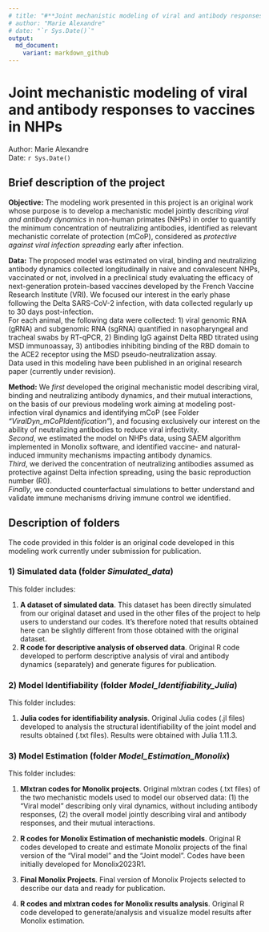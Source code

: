 ```yaml
---
# title: "#**Joint mechanistic modeling of viral and antibody responses to vaccines in NHPs**\n"
# author: "Marie Alexandre"
# date: "`r Sys.Date()`"
output:
  md_document:
    variant: markdown_github
---
```




# **Joint mechanistic modeling of viral and antibody responses to vaccines in NHPs**
Author: Marie Alexandre  
Date: `r Sys.Date()`


## **Brief description of the project**

**Objective:** The modeling work presented in this project is an original work whose purpose is to develop a mechanistic model jointly describing *viral and antibody dynamics* in non-human primates (NHPs) in order to quantify the minimum concentration of neutralizing antibodies, identified as relevant mechanistic correlate of protection (mCoP), considered as *protective against viral infection spreading* early after infection.


**Data:** The proposed model was estimated on viral, binding and neutralizing antibody dynamics collected longitudinally in naive and convalescent NHPs, vaccinated or not, involved in a preclinical study evaluating the efficacy of next-generation protein-based vaccines developed by the French Vaccine Research Institute (VRI). We focused our interest in the early phase following the Delta SARS-CoV-2 infection, with data collected regularly up to 30 days post-infection.  
For each animal, the following data were collected: 1) viral genomic RNA (gRNA) and subgenomic RNA (sgRNA) quantified in nasopharyngeal and tracheal swabs by RT-qPCR,  2) Binding IgG against Delta RBD titrated using MSD immunoassay, 3) antibodies inhibiting binding of the RBD domain to the ACE2 receptor using the MSD pseudo-neutralization assay.  
Data used in this modeling have been published in an original research paper (currently under revision). 


**Method:** We *first* developed the original mechanistic model describing viral, binding and neutralizing antibody dynamics, and their mutual interactions, on the basis of our previous modeling work aiming at modeling post-infection viral dynamics and identifying mCoP (see Folder *"ViralDyn_mCoPIdentification"*), and focusing exclusively our interest on the ability of neutralizing antibodies to reduce viral infectivity.  
*Second*, we estimated the model on NHPs data, using SAEM algorithm implemented in Monolix software, and identified vaccine- and natural-induced immunity mechanisms impacting antibody dynamics.  
*Third*, we derived the concentration of neutralizing antibodies assumed as protective against Delta infection spreading, using the basic reproduction number (R0).  
*Finally*, we conducted counterfactual simulations to better understand and validate immune mechanisms driving immune control we identified. 



## **Description of folders**
The code provided in this folder is an original code developed in this modeling work currently under submission for publication. 


### **1) Simulated data** (folder *Simulated_data*)
This folder includes: 

 1.  **A dataset of simulated data**. This dataset has been directly simulated from our original dataset and used in the other files of the project to help users to understand our codes. It's therefore noted that results obtained here can be slightly different from those obtained with the original dataset.  
 2. **R code for descriptive analysis of observed data**. Original R code developed to perform descriptive analysis of viral and antibody dynamics (separately) and generate figures for publication.
 

### **2) Model Identifiability** (folder *Model_Identifiability_Julia*)

This folder includes:

1.  **Julia codes for identifiability analysis**. Original Julia codes (.jl files) developed to analysis the structural identifiability of the joint model and results obtained (.txt files). Results were obtained with Julia 1.11.3.


### **3) Model Estimation** (folder *Model_Estimation_Monolix*)
This folder includes: 

1. **Mlxtran codes for Monolix projects**. Original mlxtran codes (.txt files) of the two mechanistic models used to model our observed data: (1) the "Viral model" describing only viral dynamics, without including antibody responses, (2) the overall model jointly describing viral and antibody responses, and their mutual interactions.

2. **R codes for Monolix Estimation of mechanistic models**. Original R codes developed to create and estimate Monolix projects of the final version of the "Viral model" and the "Joint model". Codes have been initially developed for Monolix2023R1. 

3. **Final Monolix Projects**. Final version of Monolix Projects selected to describe our data and ready for publication.

4. **R codes and mlxtran codes for Monolix results analysis**. Original R code developed to generate/analysis and visualize model results after Monolix estimation.
















